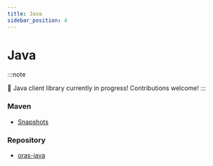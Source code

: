 ```yaml
---
title: Java
sidebar_position: 4
---
```


# Java

:::note

🚧 Java client library currently in progress! Contributions welcome!
:::

### Maven 

- [Snapshots](https://github.com/oras-project/oras-java/packages/2268048)

### Repository

- [oras-java](https://github.com/oras-project/oras-java)
